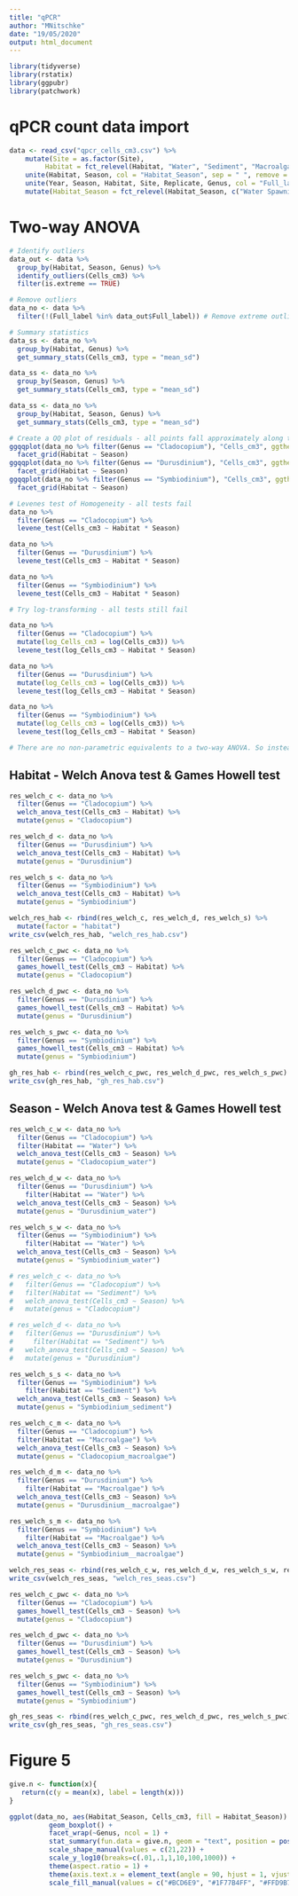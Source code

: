 ```yaml
---
title: "qPCR"
author: "MNitschke"
date: "19/05/2020"
output: html_document
---
```


```r
library(tidyverse)
library(rstatix)
library(ggpubr)
library(patchwork)
```

# qPCR count data import

```r
data <- read_csv("qpcr_cells_cm3.csv") %>%
    mutate(Site = as.factor(Site),
         Habitat = fct_relevel(Habitat, "Water", "Sediment", "Macroalgae")) %>%
    unite(Habitat, Season, col = "Habitat_Season", sep = " ", remove = FALSE) %>%
    unite(Year, Season, Habitat, Site, Replicate, Genus, col = "Full_label", sep = "_", remove = FALSE) %>%
    mutate(Habitat_Season = fct_relevel(Habitat_Season, c("Water Spawning", "Water Summer", "Sediment Spawning", "Sediment Summer", "Macroalgae Spawning", "Macroalgae Summer")))
```

# Two-way ANOVA

```r
# Identify outliers
data_out <- data %>%
  group_by(Habitat, Season, Genus) %>%
  identify_outliers(Cells_cm3) %>%
  filter(is.extreme == TRUE)

# Remove outliers
data_no <- data %>%
  filter(!(Full_label %in% data_out$Full_label)) # Remove extreme outliers

# Summary statistics
data_ss <- data_no %>%
  group_by(Habitat, Genus) %>%
  get_summary_stats(Cells_cm3, type = "mean_sd")

data_ss <- data_no %>%
  group_by(Season, Genus) %>%
  get_summary_stats(Cells_cm3, type = "mean_sd")

data_ss <- data_no %>%
  group_by(Habitat, Season, Genus) %>%
  get_summary_stats(Cells_cm3, type = "mean_sd")

# Create a QQ plot of residuals - all points fall approximately along the line - normality was 
ggqqplot(data_no %>% filter(Genus == "Cladocopium"), "Cells_cm3", ggtheme = theme_bw()) +
  facet_grid(Habitat ~ Season)
ggqqplot(data_no %>% filter(Genus == "Durusdinium"), "Cells_cm3", ggtheme = theme_bw()) +
  facet_grid(Habitat ~ Season)
ggqqplot(data_no %>% filter(Genus == "Symbiodinium"), "Cells_cm3", ggtheme = theme_bw()) +
  facet_grid(Habitat ~ Season)

# Levenes test of Homogeneity - all tests fail
data_no %>%
  filter(Genus == "Cladocopium") %>% 
  levene_test(Cells_cm3 ~ Habitat * Season)

data_no %>%
  filter(Genus == "Durusdinium") %>% 
  levene_test(Cells_cm3 ~ Habitat * Season)

data_no %>%
  filter(Genus == "Symbiodinium") %>% 
  levene_test(Cells_cm3 ~ Habitat * Season)

# Try log-transforming - all tests still fail

data_no %>%
  filter(Genus == "Cladocopium") %>%
  mutate(log_Cells_cm3 = log(Cells_cm3)) %>%
  levene_test(log_Cells_cm3 ~ Habitat * Season)

data_no %>%
  filter(Genus == "Durusdinium") %>% 
  mutate(log_Cells_cm3 = log(Cells_cm3)) %>%
  levene_test(log_Cells_cm3 ~ Habitat * Season)

data_no %>%
  filter(Genus == "Symbiodinium") %>% 
  mutate(log_Cells_cm3 = log(Cells_cm3)) %>%
  levene_test(log_Cells_cm3 ~ Habitat * Season)

# There are no non-parametric equivalents to a two-way ANOVA. So instead, we will use a welch one way test (does not assume equal variances) for Habitat and Season, separately
```

## Habitat - Welch Anova test & Games Howell test

```r
res_welch_c <- data_no %>%
  filter(Genus == "Cladocopium") %>% 
  welch_anova_test(Cells_cm3 ~ Habitat) %>%
  mutate(genus = "Cladocopium")

res_welch_d <- data_no %>%
  filter(Genus == "Durusdinium") %>% 
  welch_anova_test(Cells_cm3 ~ Habitat) %>%
  mutate(genus = "Durusdinium")

res_welch_s <- data_no %>%
  filter(Genus == "Symbiodinium") %>% 
  welch_anova_test(Cells_cm3 ~ Habitat) %>%
  mutate(genus = "Symbiodinium")

welch_res_hab <- rbind(res_welch_c, res_welch_d, res_welch_s) %>%
  mutate(factor = "habitat")
write_csv(welch_res_hab, "welch_res_hab.csv")

res_welch_c_pwc <- data_no %>%
  filter(Genus == "Cladocopium") %>%
  games_howell_test(Cells_cm3 ~ Habitat) %>%
  mutate(genus = "Cladocopium")

res_welch_d_pwc <- data_no %>%
  filter(Genus == "Durusdinium") %>%
  games_howell_test(Cells_cm3 ~ Habitat) %>%
  mutate(genus = "Durusdinium")

res_welch_s_pwc <- data_no %>%
  filter(Genus == "Symbiodinium") %>%
  games_howell_test(Cells_cm3 ~ Habitat) %>%
  mutate(genus = "Symbiodinium")

gh_res_hab <- rbind(res_welch_c_pwc, res_welch_d_pwc, res_welch_s_pwc)
write_csv(gh_res_hab, "gh_res_hab.csv")
```

## Season - Welch Anova test & Games Howell test

```r
res_welch_c_w <- data_no %>%
  filter(Genus == "Cladocopium") %>%
  filter(Habitat == "Water") %>%
  welch_anova_test(Cells_cm3 ~ Season) %>%
  mutate(genus = "Cladocopium_water")

res_welch_d_w <- data_no %>%
  filter(Genus == "Durusdinium") %>%
    filter(Habitat == "Water") %>%
  welch_anova_test(Cells_cm3 ~ Season) %>%
  mutate(genus = "Durusdinium_water")

res_welch_s_w <- data_no %>%
  filter(Genus == "Symbiodinium") %>%
    filter(Habitat == "Water") %>%
  welch_anova_test(Cells_cm3 ~ Season) %>%
  mutate(genus = "Symbiodinium_water")

# res_welch_c <- data_no %>%
#   filter(Genus == "Cladocopium") %>%
#   filter(Habitat == "Sediment") %>%
#   welch_anova_test(Cells_cm3 ~ Season) %>%
#   mutate(genus = "Cladocopium")

# res_welch_d <- data_no %>%
#   filter(Genus == "Durusdinium") %>%
#     filter(Habitat == "Sediment") %>%
#   welch_anova_test(Cells_cm3 ~ Season) %>%
#   mutate(genus = "Durusdinium")

res_welch_s_s <- data_no %>%
  filter(Genus == "Symbiodinium") %>%
    filter(Habitat == "Sediment") %>%
  welch_anova_test(Cells_cm3 ~ Season) %>%
  mutate(genus = "Symbiodinium_sediment")

res_welch_c_m <- data_no %>%
  filter(Genus == "Cladocopium") %>%
  filter(Habitat == "Macroalgae") %>%
  welch_anova_test(Cells_cm3 ~ Season) %>%
  mutate(genus = "Cladocopium_macroalgae")

res_welch_d_m <- data_no %>%
  filter(Genus == "Durusdinium") %>%
    filter(Habitat == "Macroalgae") %>%
  welch_anova_test(Cells_cm3 ~ Season) %>%
  mutate(genus = "Durusdinium__macroalgae")

res_welch_s_m <- data_no %>%
  filter(Genus == "Symbiodinium") %>%
    filter(Habitat == "Macroalgae") %>%
  welch_anova_test(Cells_cm3 ~ Season) %>%
  mutate(genus = "Symbiodinium__macroalgae")

welch_res_seas <- rbind(res_welch_c_w, res_welch_d_w, res_welch_s_w, res_welch_s_s, res_welch_c_m, res_welch_d_m, res_welch_s_m)
write_csv(welch_res_seas, "welch_res_seas.csv")
```

```r
res_welch_c_pwc <- data_no %>%
  filter(Genus == "Cladocopium") %>%
  games_howell_test(Cells_cm3 ~ Season) %>%
  mutate(genus = "Cladocopium")

res_welch_d_pwc <- data_no %>%
  filter(Genus == "Durusdinium") %>%
  games_howell_test(Cells_cm3 ~ Season) %>%
  mutate(genus = "Durusdinium")

res_welch_s_pwc <- data_no %>%
  filter(Genus == "Symbiodinium") %>%
  games_howell_test(Cells_cm3 ~ Season) %>%
  mutate(genus = "Symbiodinium")

gh_res_seas <- rbind(res_welch_c_pwc, res_welch_d_pwc, res_welch_s_pwc)
write_csv(gh_res_seas, "gh_res_seas.csv")
```

# Figure 5

```r
give.n <- function(x){
   return(c(y = mean(x), label = length(x)))
}

ggplot(data_no, aes(Habitat_Season, Cells_cm3, fill = Habitat_Season)) +
          geom_boxplot() +
          facet_wrap(~Genus, ncol = 1) +
          stat_summary(fun.data = give.n, geom = "text", position = position_nudge(y = 1)) +
          scale_shape_manual(values = c(21,22)) +
          scale_y_log10(breaks=c(.01,.1,1,10,100,1000)) +
          theme(aspect.ratio = 1) +
          theme(axis.text.x = element_text(angle = 90, hjust = 1, vjust = 0.5), legend.position = "none") +
          scale_fill_manual(values = c("#BCD6E9", "#1F77B4FF", "#FFD9B7", "#FF7F0EFF", "#C0E3C0", "#2CA02CFF"))
```